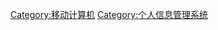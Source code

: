 {{Commonscat|Personal digital assistants}}
{{catmore}}

[[Category:移动计算机|Category:移动计算机]]
[[Category:个人信息管理系统|Category:个人信息管理系统]]